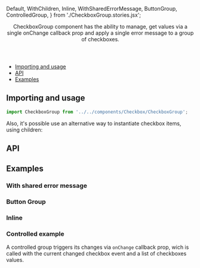 


  Default,
  WithChildren,
  Inline,
  WithSharedErrorMessage,
  ButtonGroup,
  ControlledGroup,
} from './CheckboxGroup.stories.jsx';

<Meta title="Forms/Checkbox/CheckboxGroup" component={CheckboxGroup}  />

<Header title="Checkbox Group">
  CheckboxGroup component has the ability to manage, get
  values via a single onChange callback prop and apply a
  single error message to a group of checkboxes.
</Header>

- [Importing and usage](#importing)
- [API](#api)
- [Examples](#examples)

## <a id="importing"></a>Importing and usage

```js
import CheckboxGroup from '../../components/Checkbox/CheckboxGroup';
```

<Canvas>
  <Story story={Default} />
</Canvas>

<Alert icon="info" skin="primary">
  Also, it's possible use an alternative way to instantiate checkbox items, using children:
</Alert>

<Canvas>
  <Story story={WithChildren} />
</Canvas>

## <a id="api"></a>API

<ArgsTable of={CheckboxGroup} />

## <a id="examples"></a>Examples

### With shared error message

<Canvas>
  <Story story={WithSharedErrorMessage} />
</Canvas>

### Button Group

<Canvas>
  <Story story={ButtonGroup} />
</Canvas>

### Inline

<Canvas>
  <Story story={Inline} />
</Canvas>

### Controlled example

<Alert icon="info" skin="primary">
  A controlled group triggers its changes via <code>onChange</code>
  callback prop, wich is called with the current changed checkbox
  event and a list of checkboxes values.
</Alert>

<Canvas>
  <Story story={ControlledGroup} />
</Canvas>